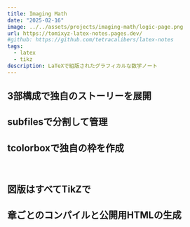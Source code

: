 ```yaml
---
title: Imaging Math
date: "2025-02-16"
image: ../../assets/projects/imaging-math/logic-page.png
url: https://tomixyz-latex-notes.pages.dev/
#github: https://github.com/tetracalibers/latex-notes
tags:
  - latex
  - tikz
description: LaTeXで組版されたグラフィカルな数学ノート
---
```



## 3部構成で独自のストーリーを展開

## subfilesで分割して管理

## tcolorboxで独自の枠を作成

<Image src={img_DefinitionBox} alt="" />
<Image src={img_TheoremBox} alt="" />
<Image src={img_ProofBox} alt="" />
<Image src={img_ReviewBox} alt="" />
<Image src={img_SupplenoteBox} alt="" />
<Image src={img_EmphasisBox} alt="" />

## 図版はすべてTikZで

## 章ごとのコンパイルと公開用HTMLの生成
